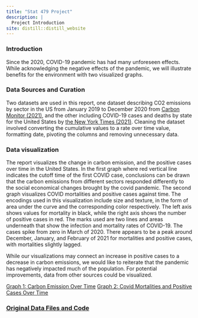 ```yaml
---
title: "Stat 479 Project"
description: |
  Project Introduction
site: distill::distill_website
---
```


### Introduction
Since the 2020, COVID-19 pandemic has had many unforeseen effects. While acknowledging the negative effects of the pandemic, we will illustrate benefits for the environment with two visualized graphs.

### Data Sources and Curation
Two datasets are used in this report, one dataset describing CO2 emissions by sector in the US from January 2019 to December 2020 from [Carbon Monitor (2021)](https://carbonmonitor.org/), and the other including COVID-19 cases and deaths by state for the United States by [the New York Times (2021)](https://www.nytimes.com/interactive/2021/us/covid-cases.html). Cleaning the dataset involved converting the cumulative values to a rate over time value, formatting date, pivoting the columns and removing unnecessary data.

### Data visualization
The report visualizes the change in carbon emission, and the positive cases over time in the United States. In the first graph where red vertical line indicates the cutoff time of the first COVID case, conclusions can be drawn that the carbon emissions from different sectors responded differently to the social economical changes brought by the covid pandemic. The second graph visualizes COVID mortalities and positive cases against time. The encodings used in this visualization include size and texture, in the form of area under the curve and the corresponding color respectively. The left axis shows values for mortality in black, while the right axis shows the number of positive cases in red. The marks used are two lines and areas underneath that show the infection and mortality rates of COVID-19. The cases spike from zero in March of 2020. There appears to be a peak around December, January, and February of 2021 for mortalities and positive cases, with mortalities slightly lagged.

While our visualizations may connect an increase in positive cases to a decrease in carbon emissions, we would like to reiterate that the pandemic has negatively impacted much of the population. For potential improvements, data from other sources could be visualized.

[Graph 1: Carbon Emission Over Time](https://github.com/HuiheSun/Stat479-Files/blob/main/Carbon-graph.pdf)
[Graph 2: Covid Mortalities and Positive Cases Over Time](https://observablehq.com/@takingdrake/479-final)

### [Original Data Files and Code](https://github.com/HuiheSun/Stat479-Files)
